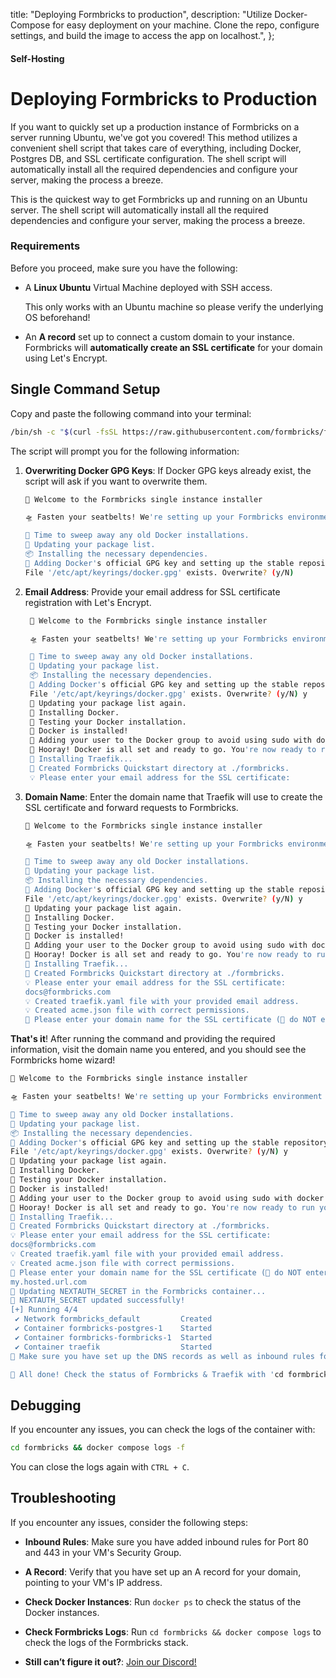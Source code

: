   title: "Deploying Formbricks to production",
  description:
    "Utilize Docker-Compose for easy deployment on your machine. Clone the repo, configure settings, and build the image to access the app on localhost.",
};

#### Self-Hosting

# Deploying Formbricks to Production

If you want to quickly set up a production instance of Formbricks on a server running Ubuntu, we've got you covered! This method utilizes a convenient shell script that takes care of everything, including Docker, Postgres DB, and SSL certificate configuration. The shell script will automatically install all the required dependencies and configure your server, making the process a breeze.

This is the quickest way to get Formbricks up and running on an Ubuntu server. The shell script will automatically install all the required dependencies and configure your server, making the process a breeze.

### Requirements

Before you proceed, make sure you have the following:

- A **Linux Ubuntu** Virtual Machine deployed with SSH access.

  <Note>This only works with an Ubuntu machine so please verify the underlying OS beforehand!</Note>

- An **A record** set up to connect a custom domain to your instance. Formbricks will **automatically create an SSL certificate** for your domain using Let's Encrypt.

## Single Command Setup

Copy and paste the following command into your terminal:

<CodeGroup title="Single Command to deploy Formbricks">

```bash
/bin/sh -c "$(curl -fsSL https://raw.githubusercontent.com/formbricks/formbricks/main/docker/production.sh)"
```

</CodeGroup>

The script will prompt you for the following information:

1. **Overwriting Docker GPG Keys**: If Docker GPG keys already exist, the script will ask if you want to overwrite them.

   <CodeGroup title="Docker GPG Keys Overwrite Prompt">

   ```bash
   🧱 Welcome to the Formbricks single instance installer

   🛸 Fasten your seatbelts! We're setting up your Formbricks environment on your Ubuntu 22.04.2 LTS server.

   🧹 Time to sweep away any old Docker installations.
   🔄 Updating your package list.
   📦 Installing the necessary dependencies.
   🔑 Adding Docker's official GPG key and setting up the stable repository.
   File '/etc/apt/keyrings/docker.gpg' exists. Overwrite? (y/N)
   ```

   </CodeGroup>

2. **Email Address**: Provide your email address for SSL certificate registration with Let's Encrypt.

   <CodeGroup title="Email Prompt">

   ```bash
    🧱 Welcome to the Formbricks single instance installer

    🛸 Fasten your seatbelts! We're setting up your Formbricks environment on your Ubuntu 22.04.2 LTS server.

    🧹 Time to sweep away any old Docker installations.
    🔄 Updating your package list.
    📦 Installing the necessary dependencies.
    🔑 Adding Docker's official GPG key and setting up the stable repository.
    File '/etc/apt/keyrings/docker.gpg' exists. Overwrite? (y/N) y
    🔄 Updating your package list again.
    🐳 Installing Docker.
    🚀 Testing your Docker installation.
    🎉 Docker is installed!
    🐳 Adding your user to the Docker group to avoid using sudo with docker commands.
    🎉 Hooray! Docker is all set and ready to go. You're now ready to run your Formbricks instance!
    🚗 Installing Traefik...
    📁 Created Formbricks Quickstart directory at ./formbricks.
    💡 Please enter your email address for the SSL certificate:
   ```

    </CodeGroup>

3. **Domain Name**: Enter the domain name that Traefik will use to create the SSL certificate and forward requests to Formbricks.

   <CodeGroup title="Domain Name for SSL certificate Prompt">

   ```bash
   🧱 Welcome to the Formbricks single instance installer

   🛸 Fasten your seatbelts! We're setting up your Formbricks environment on your Ubuntu 22.04.2 LTS server.

   🧹 Time to sweep away any old Docker installations.
   🔄 Updating your package list.
   📦 Installing the necessary dependencies.
   🔑 Adding Docker's official GPG key and setting up the stable repository.
   File '/etc/apt/keyrings/docker.gpg' exists. Overwrite? (y/N) y
   🔄 Updating your package list again.
   🐳 Installing Docker.
   🚀 Testing your Docker installation.
   🎉 Docker is installed!
   🐳 Adding your user to the Docker group to avoid using sudo with docker commands.
   🎉 Hooray! Docker is all set and ready to go. You're now ready to run your Formbricks instance!
   🚗 Installing Traefik...
   📁 Created Formbricks Quickstart directory at ./formbricks.
   💡 Please enter your email address for the SSL certificate:
   docs@formbricks.com
   💡 Created traefik.yaml file with your provided email address.
   💡 Created acme.json file with correct permissions.
   🔗 Please enter your domain name for the SSL certificate (🚨 do NOT enter the protocol (http/https/etc)):
   ```

   </CodeGroup>

**That's it**! After running the command and providing the required information, visit the domain name you entered, and you should see the Formbricks home wizard!

<CodeGroup title="Successfully setup Formbricks on your Ubuntu machine">

```bash
🧱 Welcome to the Formbricks single instance installer

🛸 Fasten your seatbelts! We're setting up your Formbricks environment on your Ubuntu 22.04.2 LTS server.

🧹 Time to sweep away any old Docker installations.
🔄 Updating your package list.
📦 Installing the necessary dependencies.
🔑 Adding Docker's official GPG key and setting up the stable repository.
File '/etc/apt/keyrings/docker.gpg' exists. Overwrite? (y/N) y
🔄 Updating your package list again.
🐳 Installing Docker.
🚀 Testing your Docker installation.
🎉 Docker is installed!
🐳 Adding your user to the Docker group to avoid using sudo with docker commands.
🎉 Hooray! Docker is all set and ready to go. You're now ready to run your Formbricks instance!
🚗 Installing Traefik...
📁 Created Formbricks Quickstart directory at ./formbricks.
💡 Please enter your email address for the SSL certificate:
docs@formbricks.com
💡 Created traefik.yaml file with your provided email address.
💡 Created acme.json file with correct permissions.
🔗 Please enter your domain name for the SSL certificate (🚨 do NOT enter the protocol (http/https/etc)):
my.hosted.url.com
🚙 Updating NEXTAUTH_SECRET in the Formbricks container...
🚗 NEXTAUTH_SECRET updated successfully!
[+] Running 4/4
 ✔ Network formbricks_default         Created                                                                                                                                                                                           0.1s
 ✔ Container formbricks-postgres-1    Started                                                                                                                                                                                           0.5s
 ✔ Container formbricks-formbricks-1  Started                                                                                                                                                                                           0.7s
 ✔ Container traefik                  Started                                                                                                                                                                                           1.1s
🚨 Make sure you have set up the DNS records as well as inbound rules for the domain name and IP address of this instance.

🎉 All done! Check the status of Formbricks & Traefik with 'cd formbricks && sudo docker compose ps.'
```

</CodeGroup>

## Debugging

If you encounter any issues, you can check the logs of the container with:

<CodeGroup title="Check logs of the container">

```bash
cd formbricks && docker compose logs -f
```

</CodeGroup>

You can close the logs again with `CTRL + C`.

## Troubleshooting

If you encounter any issues, consider the following steps:

- **Inbound Rules**: Make sure you have added inbound rules for Port 80 and 443 in your VM's Security Group.

- **A Record**: Verify that you have set up an A record for your domain, pointing to your VM's IP address.

- **Check Docker Instances**: Run `docker ps` to check the status of the Docker instances.

- **Check Formbricks Logs**: Run `cd formbricks && docker compose logs` to check the logs of the Formbricks stack.

- **Still can’t figure it out?**: [Join our Discord!](https://formbricks.com/discord)
